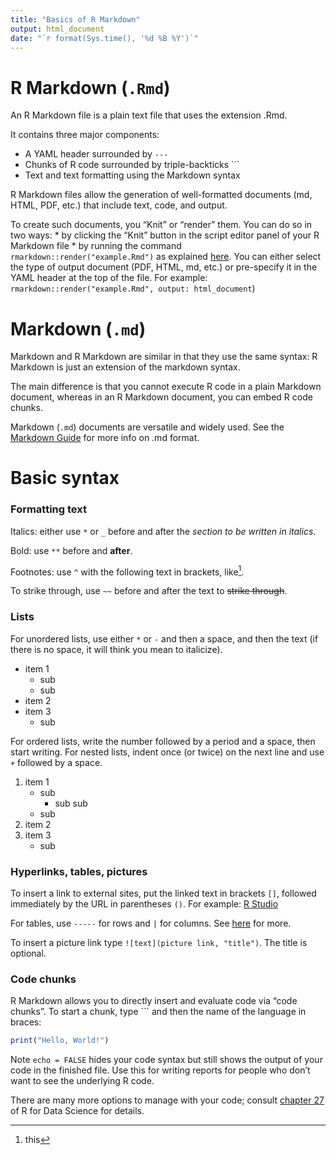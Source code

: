 ```yaml
---
title: "Basics of R Markdown"
output: html_document
date: "`r format(Sys.time(), '%d %B %Y')`"
---
```


# R Markdown (`.Rmd`)

An R Markdown file is a plain text file that uses the extension .Rmd. 

It contains three major components:

* A YAML header surrounded by `---`
* Chunks of R code surrounded by triple-backticks ```
* Text and text formatting using the Markdown syntax
  
R Markdown files allow the generation of well-formatted documents (md, HTML, PDF, etc.) that include text, code, and output.

To create such documents, you “Knit” or “render” them. You can do so in two ways: 
* by clicking the “Knit” button in the script editor panel of your R Markdown file
* by running the command `rmarkdown::render("example.Rmd")` as explained [here](https://pkgs.rstudio.com/rmarkdown/reference/render.html). You can either select the type of output document (PDF, HTML, md, etc.) or pre-specify it in the YAML header at the top of the file. For example: `rmarkdown::render("example.Rmd", output: html_document`)


# Markdown (`.md`)

Markdown and R Markdown are similar in that they use the same syntax: R Markdown is just an extension of the markdown syntax.

The main difference is that you cannot execute R code in a plain Markdown document, whereas in an R Markdown document, you can embed R code chunks. 

Markdown (`.md`) documents are versatile and widely used. See the [Markdown Guide](https://www.markdownguide.org/getting-started/) for more info on .md format.


# Basic syntax

### Formatting text

Italics: either use `*` or `_` before and after the *section to be written in italics*. 

Bold: use `**` before and **after**. 

Footnotes: use `^` with the following text in brackets, like^[this]. 

To strike through, use `~~` before and after the text to ~~strike through~~. 


### Lists

For unordered lists, use either `*` or `-` and then a space, and then the text (if there is no space, it will think you mean to italicize). 

* item 1
  + sub
  + sub
* item 2
* item 3
  + sub
  
For ordered lists, write the number followed by a period and a space, then start writing. For nested lists, indent once (or twice) on the next line and use `+` followed by a space. 

1. item 1
    + sub
        + sub sub
    + sub
2. item 2
3. item 3
    + sub


### Hyperlinks, tables, pictures

To insert a link to external sites, put the linked text in brackets `[]`, followed immediately by the URL in parentheses `()`. 
For example: [R Studio](https://www.rstudio.com/)

For tables, use `-----` for rows and `|` for columns. See [here](https://www.markdownguide.org/extended-syntax/) for more.

To insert a picture link type `![text](picture link, "title")`. The title is optional.


### Code chunks

R Markdown allows you to directly insert and evaluate code via "code chunks". To start a chunk, type ``` and then the name of the language in braces:

```r
print("Hello, World!")
```

Note `echo = FALSE` hides your code syntax but still shows the output of your code in the finished file. Use this for writing reports for people who don’t want to see the underlying R code.

There are many more options to manage with your code; consult [chapter 27](https://r4ds.had.co.nz/r-markdown.html) of R for Data Science for details.
